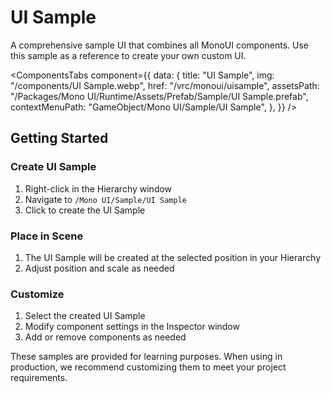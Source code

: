 
# UI Sample

A comprehensive sample UI that combines all MonoUI components. Use this sample as a reference to create your own custom UI.

<ComponentsTabs
  component={{
    data: {
      title: "UI Sample",
      img: "/components/UI Sample.webp",
      href: "/vrc/monoui/uisample",
      assetsPath:
        "/Packages/Mono UI/Runtime/Assets/Prefab/Sample/UI Sample.prefab",
      contextMenuPath: "GameObject/Mono UI/Sample/UI Sample",
    },
  }}
/>

## Getting Started

<Steps>

### Create UI Sample

1. Right-click in the Hierarchy window
2. Navigate to `/Mono UI/Sample/UI Sample`
3. Click to create the UI Sample

### Place in Scene

1. The UI Sample will be created at the selected position in your Hierarchy
2. Adjust position and scale as needed

### Customize

1. Select the created UI Sample
2. Modify component settings in the Inspector window
3. Add or remove components as needed

</Steps>

<Callout type="info">
  These samples are provided for learning purposes. When using in production, we
  recommend customizing them to meet your project requirements.
</Callout>
